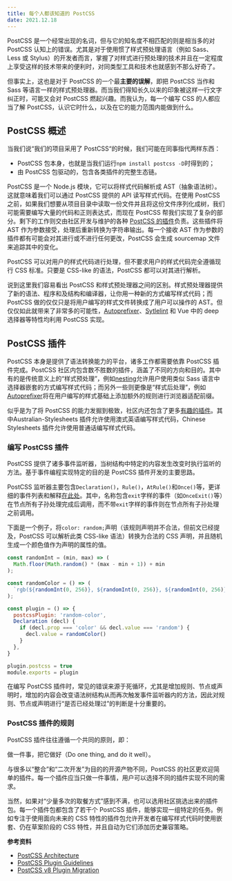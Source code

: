 ```yaml
---
title: 每个人都该知道的 PostCSS
date: 2021.12.18
---
```


PostCSS 是一个经常出现的名词，但与它的知名度不相匹配的则是相当多的对 PostCSS 认知上的错误。尤其是对于使用惯了样式预处理语言（例如 Sass、Less 或 Stylus）的开发者而言，掌握了对样式进行预处理的技术并且在一定程度上享受这样的技术带来的便利时，对同类型工具和技术也就感到不那么好奇了。

但事实上，这也是对于 PostCSS 的一个最**主要的误解**，即把 PostCSS 当作和 Sass 等语言一样的样式预处理器。而当我们得知长久以来的印象被这样一行文字纠正时，可能又会对 PostCSS 燃起兴趣。而我认为，每一个编写 CSS 的人都应当了解 PostCSS，认识它时什么，以及在它的能力范围内能做到什么。

## PostCSS 概述

当我们说“我们的项目采用了 PostCSS“的时候，我们可能在同事指代两样东西：

- PostCSS 包本身，也就是当我们运行`npm install postcss -D`时得到的；
- 由 PostCSS 包驱动的，包含各类插件的完整生态链。

PostCSS 是一个 Node.js 模块，它可以将样式代码解析成 AST（抽象语法树）。这就意味着我们可以通过 PostCSS 提供的 API 读写样式代码。在使用 PostCSS 之前，如果我们想要从项目目录中读取一份文件并且将这份文件序列化成树，我们可能需要编写大量的代码和正则表达式，而现在 PostCSS 帮我们实现了复杂的部分。剩下的工作则交由社区开发与维护的各种 [PostCSS 的插件](https://www.postcss.parts/)负责。这些插件将 AST 作为参数接受，处理后重新转换为字符串输出。每一个接收 AST 作为参数的插件都有可能会对其进行或不进行任何更改，PostCSS 会生成 sourcemap 文件来追踪其中的变化。

<Alert>
  PostCSS 可以对用户的样式代码进行处理，但不要求用户的样式代码完全遵循现行 CSS 标准。只要是 CSS-like 的语法，PostCSS 都可以对其进行解析。
</Alert>

说到这里我们容易看出 PostCSS 和样式预处理器之间的区别。样式预处理器提供了新的语法、程序和及结构和编译器，让你用一种新的方式编写样式代码；而 PostCSS 做的仅仅只是将用户编写的样式文件转换成了用户可以操作的 AST。但仅仅如此就带来了非常多的可能性，[Autoprefixer](https://github.com/postcss/autoprefixer)、[Sytlelint](https://stylelint.io/) 和 Vue 中的 deep 选择器等特性均利用 PostCSS 实现。

## PostCSS 插件

PostCSS 本身是提供了语法转换能力的平台，诸多工作都需要依靠 PostCSS 插件完成。PostCSS 社区内包含数不胜数的插件，涵盖了不同的方向和目的。其中有的是传统意义上的“样式预处理”，例如[nesting](https://github.com/csstools/postcss-plugins/tree/main/plugins/postcss-nesting)允许用户使用类似 Sass 语言中选择器嵌套的方式编写样式代码；而另外一些则更像是“样式后处理”，例如[Autoprefixer](https://github.com/postcss/autoprefixer)将在用户编写的样式基础上添加额外的规则进行浏览器适配前缀。

似乎是为了将 PostCSS 的能力发掘到极致，社区内还包含了更多[有趣的插件](https://www.postcss.parts/tag/fun)。其中Australian-Stylesheets 插件允许使用澳式英语编写样式代码，Chinese Stylesheets 插件允许使用普通话编写样式代码。

### 编写 PostCSS 插件

PostCSS 提供了诸多事件监听器，当树结构中特定的内容发生改变时执行监听的方法。基于事件编程实现特定的目的是 PostCSS 插件开发的主要思路。

PostCSS 监听器主要包含`Declaration()`，`Rule()`，`AtRule()`和`Once()`等，更详细的事件列表和解释[在此处](https://postcss.org/api/#plugin)。其中，名称包含`exit`字样的事件（如`OnceExit()`等）在节点所有子孙处理完成后调用，而不带`exit`字样的事件则在节点所有子孙处理之前调用。

下面是一个例子，将`color: random;`声明（该规则声明并不合法，但前文已经提及，PostCSS 可以解析此类 CSS-like 语法）转换为合法的 CSS 声明，并且随机生成一个颜色值作为声明的属性的值。

```js
const randomInt = (min, max) => (
  Math.floor(Math.random() * (max - min + 1)) + min
);

const randomColor = () => (
  `rgb(${randomInt(0, 256)}, ${randomInt(0, 256)}, ${randomInt(0, 256)})`
);

const plugin = () => {
  postcssPlugin: 'random-color',
  Declaration (decl) {
    if (decl.prop === 'color' && decl.value === 'random') {
      decl.value = randomColor()
    }
  },
}

plugin.postcss = true
module.exports = plugin
```

<Alert title='注意' type='error'>
在编写 PostCSS 插件时，常见的错误来源于死循环，尤其是增加规则、节点或声明时，增加的内容会改变语法树结构从而再次触发事件监听器内的方法，因此对规则、节点或声明进行“是否已经处理过”的判断是十分重要的。
</Alert>

### PostCSS 插件的规则

PostCSS 插件往往遵循一个共同的原则，即：

<Alert>做一件事，把它做好（Do one thing, and do it well）。</Alert>

与很多以“整合”和“二次开发”为目的的开源产物不同，PostCSS 的社区更欢迎简单的插件。每一个插件应当只做一件事情，用户可以选择不同的插件实现不同的需求。

当然，如果对“少量多次的取餐方式”感到不满，也可以选用社区挑选出来的插件包。每一个插件包都包含了若干个 PostCSS 插件，能够实现一组特定的任务。例如专注于使用面向未来的 CSS 特性的插件包允许开发者在编写样式代码时使用嵌套、仍在草案阶段的 CSS 特性，并且自动为它们添加历史兼容策略。

**参考资料**

- [PostCSS Architecture](https://postcss.org/docs/postcss-architecture)
- [PostCSS Plugin Guidelines](https://github.com/postcss/postcss/blob/main/docs/guidelines/plugin.md)
- [PostCSS v8 Plugin Migration](https://evilmartians.com/chronicles/postcss-8-plugin-migration)